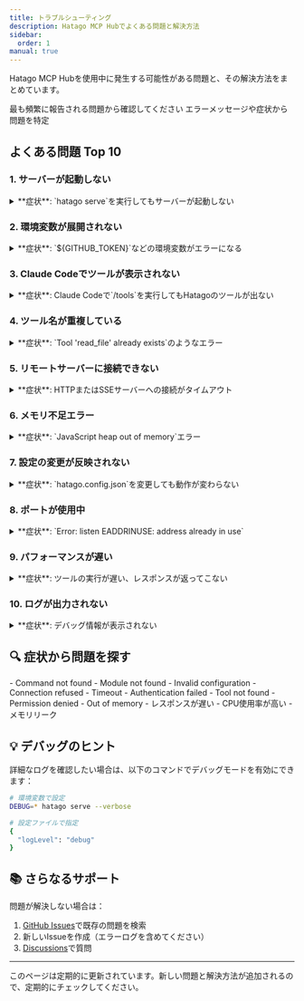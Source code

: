 ```yaml
---
title: トラブルシューティング
description: Hatago MCP Hubでよくある問題と解決方法
sidebar:
  order: 1
manual: true
---
```



Hatago MCP Hubを使用中に発生する可能性がある問題と、その解決方法をまとめています。

<CardGrid>
  <Card title="🔝 よくある問題Top10" icon="warning">
    最も頻繁に報告される問題から確認してください
  </Card>
  <Card title="🔍 症状から探す" icon="magnifier">
    エラーメッセージや症状から問題を特定
  </Card>
</CardGrid>

## よくある問題 Top 10

### 1. サーバーが起動しない

<details>
<summary>**症状**: `hatago serve`を実行してもサーバーが起動しない</summary>

#### 考えられる原因

1. **Node.jsのバージョンが古い**
2. **設定ファイルが見つからない**
3. **設定ファイルの構文エラー**

#### 解決方法

<Steps>
1. **Node.jsバージョンを確認**
   ```bash
   node --version
   # v20.0.0以上が必要
   ```
   
   古い場合は更新：
   ```bash
   # nvmを使用している場合
   nvm install 20
   nvm use 20
   ```

2. **設定ファイルの存在確認**

   ```bash
   ls -la hatago.config.json
   ```

   ない場合は作成：

   ```bash
   npx @himorishige/hatago-mcp-hub init
   ```

3. **設定ファイルの検証**
   ```bash
   # JSONの構文チェック
   cat hatago.config.json | jq .
   ```
   エラーが表示される場合は構文を修正
</Steps>

#### 再発防止

- Node.jsのバージョン管理に`.nvmrc`を使用
- 設定ファイルをGitで管理
- VS Codeの拡張機能でJSON検証を有効化
</details>

### 2. 環境変数が展開されない

<details>
<summary>**症状**: `${GITHUB_TOKEN}`などの環境変数がエラーになる</summary>

#### 考えられる原因

- 環境変数が設定されていない
- シェルの設定ファイルに記載されていない
- Claude Codeが環境変数を読み込めていない

#### 解決方法

<Steps>
1. **環境変数の確認**
   ```bash
   echo $GITHUB_TOKEN
   ```

2. **環境変数の設定**

   ```bash
   # 一時的に設定
   export GITHUB_TOKEN="your-token-here"

   # 永続的に設定（~/.zshrc または ~/.bashrc）
   echo 'export GITHUB_TOKEN="your-token-here"' >> ~/.zshrc
   source ~/.zshrc
   ```

3. **デフォルト値を使用**
   ```json
   {
     "env": {
       "GITHUB_TOKEN": "${GITHUB_TOKEN:-default-value}"
     }
   }
   ```
</Steps>

#### 再発防止

- `.env.example`ファイルで必要な環境変数を文書化
- デフォルト値を設定して開発を容易に
</details>

### 3. Claude Codeでツールが表示されない

<details>
<summary>**症状**: Claude Codeで`/tools`を実行してもHatagoのツールが出ない</summary>

#### 考えられる原因

- `.mcp.json`が正しく設定されていない
- Claude Codeが再起動されていない
- Hatagoサーバーが起動に失敗している

#### 解決方法

<Steps>
1. **`.mcp.json`の確認**
   ```bash
   cat .mcp.json
   ```
   
   正しい設定例：
   ```json
   {
     "mcpServers": {
       "hatago": {
         "command": "npx",
         "args": ["@himorishige/hatago-mcp-hub", "serve", "--stdio", "--config", "./hatago.config.json"]
       }
     }
   }
   ```

2. **Claude Codeの再起動**
   - VS Codeメニュー → 「Developer: Reload Window」
   - または `Cmd+R` (Mac) / `Ctrl+R` (Windows/Linux)

3. **ログの確認**
   - VS Code出力パネル → 「MCP」チャンネルを選択
   - エラーメッセージを確認
  </Steps>

#### 再発防止

- `.mcp.json`をプロジェクトテンプレートに含める
- READMEに再起動手順を明記
</details>

### 4. ツール名が重複している

<details>
<summary>**症状**: `Tool 'read_file' already exists`のようなエラー</summary>

#### 考えられる原因

- 複数のMCPサーバーが同じツール名を提供
- Hatagoの自動プレフィックス機能が無効

#### 解決方法

Hatagoは自動的にサーバーIDをプレフィックスとして追加します：

```json
{
  "mcpServers": {
    "fs1": {
      "command": "npx",
      "args": ["-y", "@modelcontextprotocol/server-filesystem", "./dir1"]
    },
    "fs2": {
      "command": "npx",
      "args": ["-y", "@modelcontextprotocol/server-filesystem", "./dir2"]
    }
  }
}
```

ツールは以下のように区別されます：

- `fs1_read_file`
- `fs2_read_file`

#### 再発防止

- サーバーIDを明確に命名
- 同じタイプのサーバーには番号や用途を付ける
</details>

### 5. リモートサーバーに接続できない

<details>
<summary>**症状**: HTTPまたはSSEサーバーへの接続がタイムアウト</summary>

#### 考えられる原因

- ネットワーク接続の問題
- URLが間違っている
- 認証情報が不正
- CORSの問題

#### 解決方法

<Steps>
1. **URLの確認**
   ```bash
   # curlでテスト
   curl -I https://api.example.com/mcp
   ```

2. **認証ヘッダーの設定**

   ```json
   {
     "mcpServers": {
       "remote-api": {
         "url": "https://api.example.com/mcp",
         "type": "http",
         "headers": {
           "Authorization": "Bearer ${API_TOKEN}"
         }
       }
     }
   }
   ```

3. **タイムアウトの延長**
   ```json
   {
     "timeout": 30000 // 30秒
   }
   ```
</Steps>

#### 再発防止

- ヘルスチェックエンドポイントを用意
- 接続テストスクリプトを提供
</details>

### 6. メモリ不足エラー

<details>
<summary>**症状**: `JavaScript heap out of memory`エラー</summary>

#### 考えられる原因

- 大量のMCPサーバーを同時起動
- メモリリークのあるサーバー
- Node.jsのメモリ制限

#### 解決方法

<Steps>
1. **Node.jsのメモリ制限を増やす**
   ```bash
   NODE_OPTIONS="--max-old-space-size=4096" npx @himorishige/hatago-mcp-hub serve
   ```

2. **不要なサーバーを無効化**

   ```json
   {
     "mcpServers": {
       "heavy-server": {
         "disabled": true,
         "command": "..."
       }
     }
   }
   ```

3. **タグを使って必要なサーバーのみ起動**
   ```bash
   hatago serve --tags essential
   ```
</Steps>

#### 再発防止

- メモリ使用量の監視
- 開発と本番でサーバー構成を分ける
</details>

### 7. 設定の変更が反映されない

<details>
<summary>**症状**: `hatago.config.json`を変更しても動作が変わらない</summary>

#### 考えられる原因

- ホットリロードが無効
- キャッシュの問題
- 設定ファイルのパスが異なる

#### 解決方法

<Steps>
1. **ホットリロードを有効化**
   ```bash
   hatago serve --watch
   ```

2. **手動でリロード**
   Claude Codeで実行：

   ```
   _internal_hatago_reload を実行
   ```

3. **サーバーを再起動**
   ```bash
   # Ctrl+C で停止してから
   hatago serve
   ```
</Steps>

#### 再発防止

- `--watch`フラグをデフォルトで使用
- package.jsonのスクリプトに追加
</details>

### 8. ポートが使用中

<details>
<summary>**症状**: `Error: listen EADDRINUSE: address already in use`</summary>

#### 考えられる原因

- 前回のプロセスが終了していない
- 他のアプリケーションが同じポートを使用

#### 解決方法

<Steps>
1. **使用中のプロセスを確認**
   ```bash
   lsof -i :3535  # Mac/Linux
   netstat -ano | findstr :3535  # Windows
   ```

2. **プロセスを終了**

   ```bash
   kill -9 <PID>  # Mac/Linux
   taskkill /PID <PID> /F  # Windows
   ```

3. **別のポートを使用**
   ```bash
   hatago serve --http --port 3536
   ```
</Steps>

#### 再発防止

- グレースフルシャットダウンの実装
- ポート番号を設定ファイルで管理
</details>

### 9. パフォーマンスが遅い

<details>
<summary>**症状**: ツールの実行が遅い、レスポンスが返ってこない</summary>

#### 考えられる原因

- 多数のサーバーが同時に起動
- ネットワーク遅延
- サーバー側の処理が重い

#### 解決方法

<Steps>
1. **必要最小限のサーバーのみ起動**
   ```bash
   # タグで絞り込み
   hatago serve --tags essential
   ```

2. **遅いサーバーを特定**

   ```
   _internal_hatago_status で各サーバーの応答時間を確認
   ```

3. **タイムアウトを調整**
   ```json
   {
     "timeout": 60000 // 60秒に延長
   }
   ```
</Steps>

#### 再発防止

- サーバーの遅延ロード実装
- キャッシュの活用
- 非同期処理の最適化
</details>

### 10. ログが出力されない

<details>
<summary>**症状**: デバッグ情報が表示されない</summary>

#### 考えられる原因

- ログレベルが高すぎる
- 出力先が異なる
- サイレントモード

#### 解決方法

<Steps>
1. **ログレベルを下げる**
   ```bash
   hatago serve --verbose
   # または
   hatago serve --log-level debug
   ```

2. **設定ファイルで指定**

   ```json
   {
     "logLevel": "debug"
   }
   ```

3. **VS Code出力パネルを確認**
   - 出力 → MCPチャンネルを選択
  </Steps>

#### 再発防止

- 開発時は常に`--verbose`を使用
- ログファイルへの出力オプション追加
</details>

## 🔍 症状から問題を探す

<CardGrid>
  <Card title="起動時のエラー" href="#起動時のエラー">
    - Command not found - Module not found - Invalid configuration
  </Card>
  <Card title="接続エラー" href="#接続エラー">
    - Connection refused - Timeout - Authentication failed
  </Card>
  <Card title="実行時エラー" href="#実行時エラー">
    - Tool not found - Permission denied - Out of memory
  </Card>
  <Card title="パフォーマンス問題" href="#パフォーマンス問題">
    - レスポンスが遅い - CPU使用率が高い - メモリリーク
  </Card>
</CardGrid>

## 💡 デバッグのヒント

<Aside type="tip" title="デバッグモードの活用">
詳細なログを確認したい場合は、以下のコマンドでデバッグモードを有効にできます：

```bash
# 環境変数で設定
DEBUG=* hatago serve --verbose

# 設定ファイルで指定
{
  "logLevel": "debug"
}
```

</Aside>

## 📚 さらなるサポート

問題が解決しない場合は：

1. [GitHub Issues](https://github.com/himorishige/hatago-mcp-hub/issues)で既存の問題を検索
2. 新しいIssueを作成（エラーログを含めてください）
3. [Discussions](https://github.com/himorishige/hatago-mcp-hub/discussions)で質問

---

<Aside type="note">
  このページは定期的に更新されています。新しい問題と解決方法が追加されるので、定期的にチェックしてください。
</Aside>
